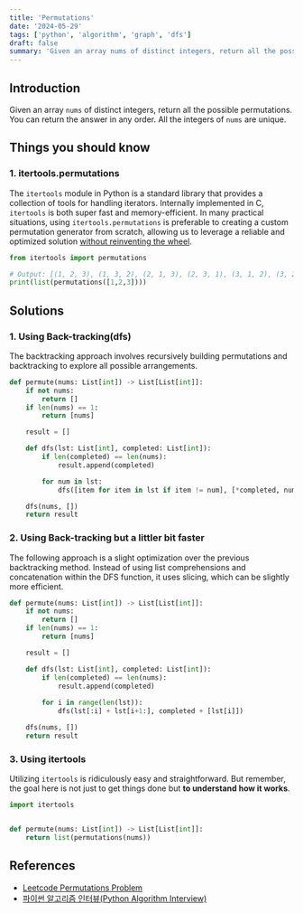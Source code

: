 ```yaml
---
title: 'Permutations'
date: '2024-05-29'
tags: ['python', 'algorithm', 'graph', 'dfs']
draft: false
summary: 'Given an array nums of distinct integers, return all the possible permutations. You can return the answer in any order. All the integers of nums are unique.'
---
```


## Introduction
Given an array `nums` of distinct integers, return all the possible permutations. You can return the answer in any order. All the integers of `nums` are unique.

## Things you should know
### 1. itertools.permutations
The `itertools` module in Python is a standard library that provides a collection of tools for handling iterators. 
Internally implemented in C, `itertools` is both super fast and memory-efficient. In many practical situations, using `itertools.permutations` is preferable to creating a custom permutation generator from scratch, 
allowing us to leverage a reliable and optimized solution [without reinventing the wheel](https://en.wikipedia.org/wiki/Reinventing_the_wheel).
```python:itertools_example.py
from itertools import permutations

# Output: [(1, 2, 3), (1, 3, 2), (2, 1, 3), (2, 3, 1), (3, 1, 2), (3, 2, 1)]
print(list(permutations([1,2,3])))

```
## Solutions
### 1. Using Back-tracking(dfs)
The backtracking approach involves recursively building permutations and backtracking to explore all possible arrangements. 
```python:main.py
def permute(nums: List[int]) -> List[List[int]]:
    if not nums:
        return []
    if len(nums) == 1:
        return [nums]

    result = []

    def dfs(lst: List[int], completed: List[int]):
        if len(completed) == len(nums):
            result.append(completed)

        for num in lst:
            dfs([item for item in lst if item != num], [*completed, num])

    dfs(nums, [])
    return result
```

### 2. Using Back-tracking but a littler bit faster
The following approach is a slight optimization over the previous backtracking method. Instead of using list comprehensions and concatenation within the DFS function, it uses slicing, which can be slightly more efficient.
```python:main.py
def permute(nums: List[int]) -> List[List[int]]:
    if not nums:
        return []
    if len(nums) == 1:
        return [nums]

    result = []

    def dfs(lst: List[int], completed: List[int]):
        if len(completed) == len(nums):
            result.append(completed)
        
        for i in range(len(lst)):
            dfs(lst[:i] + lst[i+1:], completed + [lst[i]])

    dfs(nums, [])
    return result
```

### 3. Using itertools
Utilizing `itertools` is ridiculously easy and straightforward. But remember, the goal here is not just to get things done but **to understand how it works**.
```python:main.py
import itertools


def permute(nums: List[int]) -> List[List[int]]:
    return list(permutations(nums))
```
## References

- [Leetcode Permutations Problem](https://leetcode.com/problems/number-of-islands)
- [파이썬 알고리즘 인터뷰(Python Algorithm Interview)](https://www.aladin.co.kr/shop/wproduct.aspx?ItemId=245495826)
